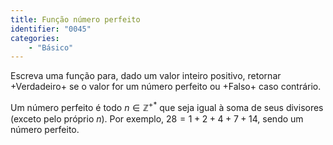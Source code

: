 ```yaml
---
title: Função número perfeito
identifier: "0045"
categories:
    - "Básico"
---
```


::: {.exercicio .avalia-algoritmo}
Escreva uma função para, dado um valor inteiro positivo, retornar +Verdadeiro+ se o valor for um número perfeito ou +Falso+ caso contrário.

Um número perfeito é todo $n \in \mathbb{Z}^{+*}$ que seja igual à soma de seus divisores (exceto pelo próprio $n$). Por exemplo, ${28 = 1 + 2 + 4 + 7 + 14}$, sendo um número perfeito.
:::
